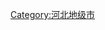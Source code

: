 {{Catnav|頁面分類|...|中国城市|中国各省城市|河北城市|河北地级市}}
{{Catnav|頁面分類|...|中国各省行政区划|河北行政区划|河北地级市}}
{{Catnav|頁面分類|...|中华人民共和国行政区划|地级行政区|地级市|河北地级市}}

[[Category:河北地级市|Category:河北地级市]]
{{catmore|秦皇岛市|河北省秦皇岛市}}